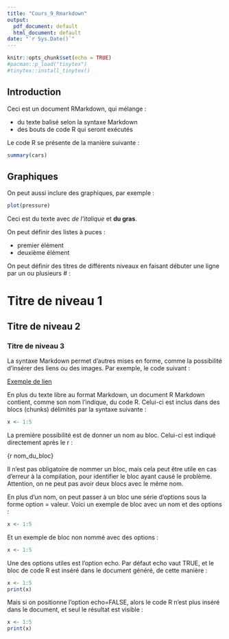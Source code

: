 ```yaml
---
title: "Cours_9_Rmarkdown"
output:
  pdf_document: default
  html_document: default
date: "`r Sys.Date()`"
---
```


```r
knitr::opts_chunk$set(echo = TRUE)
#pacman::p_load("tinytex")
#tinytex::install_tinytex()

```

## Introduction

Ceci est un document RMarkdown, qui mélange :

- du texte balisé selon la syntaxe Markdown
- des bouts de code R qui seront exécutés

Le code R se présente de la manière suivante :

```r
summary(cars)
```

## Graphiques

On peut aussi inclure des graphiques, par exemple :

```r
plot(pressure)
```


Ceci est du texte avec *de l'italique* et **du gras**.

On peut définir des listes à puces :

- premier élément
- deuxième élément


On peut définir des titres de différents niveaux en faisant débuter une ligne par un ou plusieurs # :

# Titre de niveau 1

## Titre de niveau 2

### Titre de niveau 3


La syntaxe Markdown permet d’autres mises en forme, comme la possibilité d’insérer des liens ou des images. Par exemple, le code suivant :

[Exemple de lien](https://example.com)


En plus du texte libre au format Markdown, un document R Markdown contient, comme son nom l’indique, du code R. Celui-ci est inclus dans des blocs (chunks) délimités par la syntaxe suivante :

```r
x <- 1:5
```



La première possibilité est de donner un nom au bloc. Celui-ci est indiqué directement après le r :

{r nom_du_bloc}

Il n’est pas obligatoire de nommer un bloc, mais cela peut être utile en cas d’erreur à la compilation, pour identifier le bloc ayant causé le problème. Attention, on ne peut pas avoir deux blocs avec le même nom.


En plus d’un nom, on peut passer à un bloc une série d’options sous la forme option = valeur. Voici un exemple de bloc avec un nom et des options :

```r
x <- 1:5
```


Et un exemple de bloc non nommé avec des options :

```r
x <- 1:5
```



Une des options utiles est l’option echo. Par défaut echo vaut TRUE, et le bloc de code R est inséré dans le document généré, de cette manière :

```r
x <- 1:5
print(x)
```

Mais si on positionne l’option echo=FALSE, alors le code R n’est plus inséré dans le document, et seul le résultat est visible :

```r
x <- 1:5
print(x)
```
